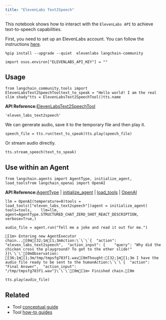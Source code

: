 ```yaml
---
title: "ElevenLabs Text2Speech"
---
```


This notebook shows how to interact with the `ElevenLabs API` to achieve text-to-speech capabilities.

First, you need to set up an ElevenLabs account. You can follow the instructions [here](https://docs.elevenlabs.io/welcome/introduction).

```
%pip install --upgrade --quiet  elevenlabs langchain-community
```

```
import osos.environ["ELEVENLABS_API_KEY"] = ""
```

## Usage

```
from langchain_community.tools import ElevenLabsText2SpeechTooltext_to_speak = "Hello world! I am the real slim shady"tts = ElevenLabsText2SpeechTool()tts.name
```

**API Reference:**[ElevenLabsText2SpeechTool](https://python.langchain.com/api_reference/community/tools/langchain_community.tools.eleven_labs.text2speech.ElevenLabsText2SpeechTool.html)

```
'eleven_labs_text2speech'
```

We can generate audio, save it to the temporary file and then play it.

```
speech_file = tts.run(text_to_speak)tts.play(speech_file)
```

Or stream audio directly.

```
tts.stream_speech(text_to_speak)
```

## Use within an Agent

```
from langchain.agents import AgentType, initialize_agent, load_toolsfrom langchain_openai import OpenAI
```

**API Reference:**[AgentType](https://python.langchain.com/api_reference/langchain/agents/langchain.agents.agent_types.AgentType.html) | [initialize\_agent](https://python.langchain.com/api_reference/langchain/agents/langchain.agents.initialize.initialize_agent.html) | [load\_tools](https://python.langchain.com/api_reference/community/agent_toolkits/langchain_community.agent_toolkits.load_tools.load_tools.html) | [OpenAI](https://python.langchain.com/api_reference/openai/llms/langchain_openai.llms.base.OpenAI.html)

```
llm = OpenAI(temperature=0)tools = load_tools(["eleven_labs_text2speech"])agent = initialize_agent(    tools=tools,    llm=llm,    agent=AgentType.STRUCTURED_CHAT_ZERO_SHOT_REACT_DESCRIPTION,    verbose=True,)
```

```
audio_file = agent.run("Tell me a joke and read it out for me.")
```

```
[1m> Entering new AgentExecutor chain...[0m[32;1m[1;3mAction:\`\`\`{  "action": "eleven_labs_text2speech",  "action_input": {    "query": "Why did the chicken cross the playground? To get to the other slide!"  }}\`\`\`[0mObservation: [36;1m[1;3m/tmp/tmpsfg783f1.wav[0mThought:[32;1m[1;3m I have the audio file ready to be sent to the humanAction:\`\`\`{  "action": "Final Answer",  "action_input": "/tmp/tmpsfg783f1.wav"}\`\`\`[0m[1m> Finished chain.[0m
```

```
tts.play(audio_file)
```

## Related

* Tool [conceptual guide](/src/oss/concepts/tools)
* Tool [how-to guides](/src/oss/how_to/#tools)

